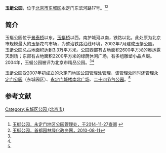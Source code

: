 {{Coord|39.8725169|116.4151426|type:landmark_region:CN-11_source:GoogleMaps|display=title}}
'''玉蜓公园'''，位于[[北京市|北京市]][[东城区_(北京市)|东城区]]永定门东滨河路17号。<ref name=glc>[http://www.ydmgy.com/gyjj.asp 玉蜓公园，永定门地区公园管理处，于2014-11-27查阅] {{webarchive|url=https://web.archive.org/web/20150403162835/http://ydmgy.com/gyjj.asp |date=2015-04-03 }}</ref><ref name=bjyl>[http://www.bjyl.gov.cn/gyfjqyl/cs/dcq1/201008/t20100811_4555.html 玉蜓公园，首都园林绿化政务网，2010-08-11]{{Dead link|date=2019年11月 |bot=InternetArchiveBot |fix-attempted=yes }}</ref>

==简介==
玉蜓公园位于[[景泰桥|景泰桥]]以东，[[玉蜓桥|玉蜓桥]]以西，南护城河以南，铁路以北。此处原为北京市规模最大的玉蜓花鸟市场，为整治铁路沿线环境，2002年7月建成玉蜓公园。玉蜓公园总占地面积达到3.3万平方米。公园西部有占地面积2600平方米的奥运露天剧场；东部有占地面积2200平方米的绿荫休闲广场，有多组雕塑小品点缀。2004年，玉蜓公园被评为北京市精品公园。<ref name=glc/><ref name=bjyl/>

玉蜓公园受2007年初成立的永定门地区公园管理处管理，该管理处同时还管理[[永定门公园|永定门公园]]（东城园区）、[[永定门广场|永定门城楼南北广场]]、[[二十四节气公园|二十四节气公园]]。<ref name=glc/>

==参考文献==
{{reflist}}

{{Geographic Location
|西北 =二十四节气公园<br>南护城河
|北 =  [[二十四节气公园|二十四节气公园]]<br>南护城河
|東北 = 玉蜓桥
|西 = 永定门东滨河路
|中央 = <BIG>'''玉蜓公园'''</BIG>
|東 =[[玉蜓桥|玉蜓桥]]、[[东南二环护城河城市休闲公园|东南二环护城河城市休闲公园]]
|西南 =永定门东滨河路
|南 =铁路
|東南 =玉蜓桥
}}

[[Category:东城区公园_(北京市)|Category:东城区公园 (北京市)]]